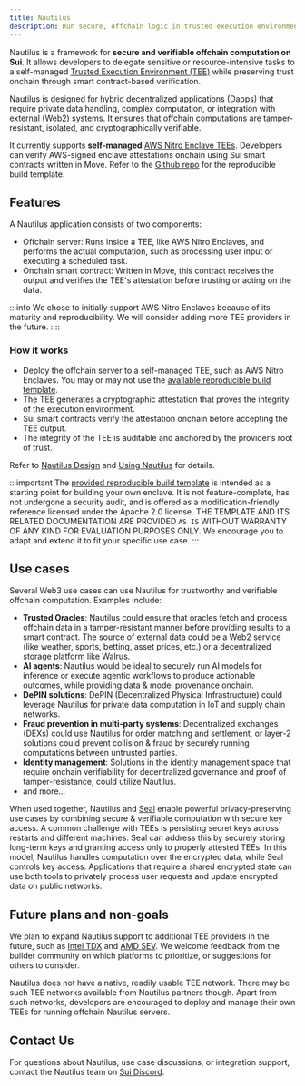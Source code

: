 ```yaml
---
title: Nautilus
description: Run secure, offchain logic in trusted execution environments (TEEs), and verify it onchain to trigger safe smart contract workflows
---
```


Nautilus is a framework for **secure and verifiable offchain computation on Sui**. It allows developers to delegate sensitive or resource-intensive tasks to a self-managed [Trusted Execution Environment (TEE)](https://en.wikipedia.org/wiki/Trusted_execution_environment) while preserving trust onchain through smart contract-based verification.

Nautilus is designed for hybrid decentralized applications (Dapps) that require private data handling, complex computation, or integration with external (Web2) systems. It ensures that offchain computations are tamper-resistant, isolated, and cryptographically verifiable. 

It currently supports **self-managed** [AWS Nitro Enclave TEEs](https://aws.amazon.com/ec2/nitro/nitro-enclaves/). Developers can verify AWS-signed enclave attestations onchain using Sui smart contracts written in Move. Refer to the [Github repo](https://github.com/MystenLabs/nautilus) for the reproducible build template.

## Features

A Nautilus application consists of two components:

- Offchain server: Runs inside a TEE, like AWS Nitro Enclaves, and performs the actual computation, such as processing user input or executing a scheduled task.
- Onchain smart contract: Written in Move, this contract receives the output and verifies the TEE's attestation before trusting or acting on the data.

:::info
We chose to initially support AWS Nitro Enclaves because of its maturity and reproducibility. We will consider adding more TEE providers in the future.
::::

### How it works

- Deploy the offchain server to a self-managed TEE, such as AWS Nitro Enclaves. You may or may not use the [available reproducible build template](https://github.com/MystenLabs/nautilus).
- The TEE generates a cryptographic attestation that proves the integrity of the execution environment.
- Sui smart contracts verify the attestation onchain before accepting the TEE output.
- The integrity of the TEE is auditable and anchored by the provider’s root of trust.

Refer to [Nautilus Design](./nautilus/nautilus-design.mdx) and [Using Nautilus](./nautilus/using-nautilus.mdx) for details.

:::important
The [provided reproducible build template](https://github.com/MystenLabs/nautilus) is intended as a starting point for building your own enclave. It is not feature-complete, has not undergone a security audit, and is offered as a modification-friendly reference licensed under the Apache 2.0 license. THE TEMPLATE AND ITS RELATED DOCUMENTATION ARE PROVIDED `AS IS` WITHOUT WARRANTY OF ANY KIND FOR EVALUATION PURPOSES ONLY.
We encourage you to adapt and extend it to fit your specific use case.
:::

## Use cases

Several Web3 use cases can use Nautilus for trustworthy and verifiable offchain computation. Examples include:

- **Trusted Oracles**: Nautilus could ensure that oracles fetch and process offchain data in a tamper-resistant manner before providing results to a smart contract. The source of external data could be a Web2 service (like weather, sports, betting, asset prices, etc.) or a decentralized storage platform like [Walrus](https://walrus.xyz).
- **AI agents**: Nautilus would be ideal to securely run AI models for inference or execute agentic workflows to produce actionable outcomes, while providing data & model provenance onchain.
- **DePIN solutions**: DePIN (Decentralized Physical Infrastructure) could leverage Nautilus for private data computation in IoT and supply chain networks.
- **Fraud prevention in multi-party systems**: Decentralized exchanges (DEXs) could use Nautilus for order matching and settlement, or layer-2 solutions could prevent collision & fraud by securely running computations between untrusted parties.
- **Identity management**: Solutions in the identity management space that require onchain verifiability for decentralized governance and proof of tamper-resistance, could utilize Nautilus.
- and more…

When used together, Nautilus and [Seal](https://github.com/MystenLabs/seal) enable powerful privacy-preserving use cases by combining secure & verifiable computation with secure key access. A common challenge with TEEs is persisting secret keys across restarts and different machines. Seal can address this by securely storing long-term keys and granting access only to properly attested TEEs. In this model, Nautilus handles computation over the encrypted data, while Seal controls key access. Applications that require a shared encrypted state can use both tools to privately process user requests and update encrypted data on public networks.

## Future plans and non-goals

We plan to expand Nautilus support to additional TEE providers in the future, such as [Intel TDX](https://www.intel.com/content/www/us/en/developer/tools/trust-domain-extensions/overview.html) and [AMD SEV](https://www.amd.com/en/developer/sev.html). We welcome feedback from the builder community on which platforms to prioritize, or suggestions for others to consider.

Nautilus does not have a native, readily usable TEE network. There may be such TEE networks available from Nautilus partners though. Apart from such networks, developers are encouraged to deploy and manage their own TEEs for running offchain Nautilus servers.

## Contact Us
For questions about Nautilus, use case discussions, or integration support, contact the Nautilus team on [Sui Discord](https://discord.com/channels/916379725201563759/1361500579603546223).